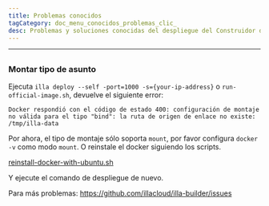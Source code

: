 ```yaml
---
title: Problemas conocidos
tagCategory: doc_menu_conocidos_problemas_clic_
desc: Problemas y soluciones conocidas del despliegue del Construidor de ILLA.
---
```


* * *

## <Heading hidden>Problemas conocidos</Heading>

### Montar tipo de asunto

Ejecuta `illa deploy --self -port=1000 -s={your-ip-address}` o `run-official-image.sh`, devuelve el siguiente error:

`Docker respondió con el código de estado 400: configuración de montaje no válida para el tipo "bind": la ruta de origen de enlace no existe: /tmp/illa-data`

Por ahora, el tipo de montaje sólo soporta `mount`, por favor configura `docker -v` como modo `mount`. O reinstale el docker siguiendo los scripts.

[reinstall-docker-with-ubuntu.sh](https://github.com/illacloud/deploy-illa-manually/blob/main/utils/reinstall-docker-with-ubuntu.sh)

Y ejecute el comando de despliegue de nuevo.

Para más problemas: https://github.com/illacloud/illa-builder/issues

